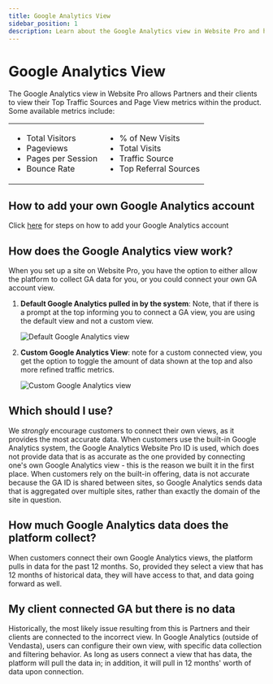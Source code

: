 ```yaml
---
title: Google Analytics View
sidebar_position: 1
description: Learn about the Google Analytics view in Website Pro and how it allows Partners and their clients to view their Top Traffic Sources and Page View metrics.
---
```


# Google Analytics View

The Google Analytics view in Website Pro allows Partners and their clients to view their Top Traffic Sources and Page View metrics within the product. Some available metrics include:

| | |
|---|---|
|<ul><li>Total Visitors</li><li>Pageviews</li><li>Pages per Session</li><li>Bounce Rate</li></ul>|<ul><li>% of New Visits</li><li>Total Visits</li><li>Traffic Source</li><li>Top Referral Sources</li></ul>|

## How to add your own Google Analytics account

Click [here](/vendasta-products/vendasta-products-website/article-4406961562007) for steps on how to add your Google Analytics account

## How does the Google Analytics view work?

When you set up a site on Website Pro, you have the option to either allow the platform to collect GA data for you, or you could connect your own GA account view.

1. **Default Google Analytics pulled in by the system**: Note, that if there is a prompt at the top informing you to connect a GA view, you are using the default view and not a custom view.
   
   ![Default Google Analytics view](/img/website-analytics/default-google-analytics.jpg)

2. **Custom Google Analytics View**: note for a custom connected view, you get the option to toggle the amount of data shown at the top and also more refined traffic metrics.
   
   ![Custom Google Analytics view](/img/website-analytics/custom-google-analytics.jpg)

## Which should I use?

We *strongly* encourage customers to connect their own views, as it provides the most accurate data. When customers use the built-in Google Analytics system, the Google Analytics Website Pro ID is used, which does not provide data that is as accurate as the one provided by connecting one's own Google Analytics view - this is the reason we built it in the first place. When customers rely on the built-in offering, data is not accurate because the GA ID is shared between sites, so Google Analytics sends data that is aggregated over multiple sites, rather than exactly the domain of the site in question.

## How much Google Analytics data does the platform collect?

When customers connect their own Google Analytics views, the platform pulls in data for the past 12 months. So, provided they select a view that has 12 months of historical data, they will have access to that, and data going forward as well.

## My client connected GA but there is no data

Historically, the most likely issue resulting from this is Partners and their clients are connected to the incorrect view. In Google Analytics (outside of Vendasta), users can configure their own view, with specific data collection and filtering behavior. As long as users connect a view that has data, the platform will pull the data in; in addition, it will pull in 12 months' worth of data upon connection.